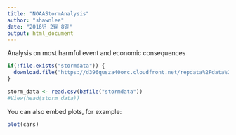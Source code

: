 ```yaml
---
title: "NOAAStormAnalysis"
author: "shawnlee"
date: "2016년 2월 8일"
output: html_document
---
```


Analysis on most harmful event and economic consequences 

```r

if(!file.exists("stormdata")) {
  download.file("https://d396qusza40orc.cloudfront.net/repdata%2Fdata%2FStormData.csv.bz2", destfile = "stormdata")
}

storm_data <- read.csv(bzfile("stormdata"))
#View(head(storm_data))


```

You can also embed plots, for example:

```r
plot(cars)
```
